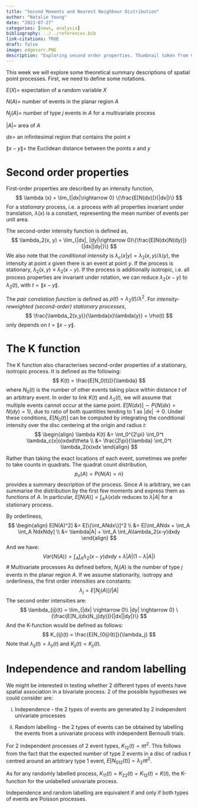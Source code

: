 ```yaml
---
title: "Second Moments and Nearest Neighbour Distribution"
author: "Natalie Young"
date: "2023-07-27"
categories: [news, analysis]
bibliography: ../../references.bib
link-citations: TRUE
draft: false
image: edgecorr.PNG
description: "Exploring second order properties. Thumbnail taken from Chapter 4 of the Diggle book: [@DiggleBook]"
---
```


This week we will explore some theoretical summary descriptions of
spatial point processes. First, we need to define some notations.

$E(X) =$ expectation of a random variable $X$

$N(A) =$ number of events in the planar region $A$

$N_j(A) =$ number of type $j$ events in $A$ for a multivariate process

$|A| =$ area of $A$

$dx =$ an infinitesimal region that contains the point $x$

$\|x-y\| =$ the Euclidean distance between the points $x$ and $y$

# Second order properties
First-order properties are described by an intensity function,
$$
\lambda (x) = \lim_{|dx|\rightarrow 0} \{\frac{E[N(dx)]}{|dx|}\}
$$
For a *stationary* process, i.e. a process with all properties invariant under translation,
$\lambda(x)$ is a constant, representing the mean number of events per unit area.

The second-order intensity function is defined as,
$$
\lambda_2(x, y) = \lim_{|dx|, |dy|\rightarrow 0}\{\frac{E[N(dx)N(dy)]}{|dx||dy|}\}
$$
We also note that the *conditional intensity* is $\lambda_c(x|y)=\lambda_2(x, y)/\lambda(y)$,
the intensity at point $x$ given there is an event at point $y$. If the process is stationary,
$\lambda_2(x, y) \equiv \lambda_2(x-y)$. If the process is additionally isotropic, i.e.
all process properties are invariant under rotation, we can reduce $\lambda_2(x-y)$ to
$\lambda_2(t)$, with $t=\|x-y\|$.

The *pair correlation function* is defined as $\rho(t)=\lambda_2(t)/\lambda^2$. For
*intensity-reweighted (second-order) stationary processes*,
$$
\frac{\lambda_2(x,y)}{\lambda(x)\lambda(y)} = \rho(t)
$$
only depends on $t=\|x-y\|$.

# The K function
The K function also characterises second-order properties of a stationary, isotropic process.
It is defined as the following:
$$
K(t) = \frac{E[N_0(t)]}{\lambda}
$$
where $N_0(t)$ is the number of other events taking place within distance $t$ of
an arbitrary event. In order to link $K(t)$ and $\lambda_2(t)$, we will assume that
multiple events cannot occur at the same point. $E[N(dx)] \sim P\{N(dx) = N(dy)=1\}$,
due to ratio of both quantities tending to 1 as $|dx| \rightarrow 0$. Under these
conditions, $E[N_0(t)]$ can be computed by integrating the conditional intensity
over the disc centering at the origin and radius $t$:
$$
\begin{align}
  \lambda K(t) &= \int_0^{2\pi} \int_0^t \lambda_c(x|o)xdxd\theta \\
  &= \frac{2\pi}{\lambda} \int_0^t \lambda_2(x)xdx
\end{align}
$$

Rather than taking the exact locations of each event, sometimes we prefer to take
counts in quadrats. The quadrat count distribution,
$$
p_n(A) = P\{N(A)=n\}
$$
provides a summary description of the process. Since $A$ is arbitrary, we can summarise
the distribution by the first few moments and express them as functions of $A$.
In particular, $E[N(A)]=\int_A \lambda(x)dx$ reduces to $\lambda |A|$ for a stationary
process.

By orderliness,
$$
\begin{align}
E[N(A)^2] &= E[\{\int_ANdx\}]^2 \\
&= E[\int_ANdx + \int_A \int_A NdxNdy] \\
&= \lambda|A| + \int_A \int_A\lambda_2(x-y)dxdy
\end{align}
$$
And we have:
$$
Var\{N(A)\} = \int_A \int_A \lambda_2(x-y)dxdy + \lambda|A|(1-\lambda|A|)
$$
# Multivariate processes
As defined before, $N_j(A)$ is the number of type $j$ events in the planar region $A$.
If we assume  stationarity, isotropy and orderliness, the first order intensities are constants:
$$
\lambda_j = E[N_j(A)]/|A|
$$
The second order intensities are:
$$
\lambda_{ij}(t) = \lim_{|dx| \rightarrow 0\\ |dy| \rightarrow 0}
\{\frac{E[N_i(dx)N_j(dy)]}{|dx||dy|}\}
$$
And the K-function would be defined as follows:
$$
K_{ij}(t) = \frac{E[N_{0ij}(t)]}{\lambda_j}
$$
Note that $\lambda_{ij}(t) = \lambda_{ji}(t)$ and $K_{ij}(t) = K_{ji}(t)$.

# Independence and random labelling
We might be interested in testing whether 2 different types of events have spatial
association in a bivariate process. 2 of the possible hypotheses we could consider are:

(i) Independence - the 2 types of events are generated by 2 independent univariate processes

(ii) Random labelling - the 2 types of events can be obtained by labelling the events
from a univariate process with independent Bernoulli trials.

For 2 independent processes of 2 event types, $K_{12}(t)=\pi t^2$. This follows from
the fact that the expected number of type 2 events in a disc of radius $t$
centred around an arbitrary type 1 event, $E[N_{012}(t)]=\lambda_2 \pi t^2$.

As for any randomly labelled process, $K_{11}(t)=K_{22}(t)=K_{12}(t)=K(t)$, the
K-function for the unlabelled univariate process.

Independence and random labelling are equivalent if and only if both types of events
are Poisson processes.